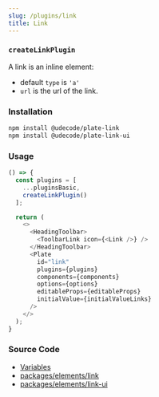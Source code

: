 ```yaml
---
slug: /plugins/link
title: Link
---
```


### `createLinkPlugin`

A link is an inline element:
- default `type` is `'a'`
- `url` is the url of the link.

### Installation

```bash npm2yarn
npm install @udecode/plate-link
npm install @udecode/plate-link-ui
```

### Usage

```ts live
() => {
  const plugins = [
    ...pluginsBasic,
    createLinkPlugin()
  ];

  return (
    <>
      <HeadingToolbar>
        <ToolbarLink icon={<Link />} />
      </HeadingToolbar>
      <Plate
        id="link"
        plugins={plugins}
        components={components}
        options={options}
        editableProps={editableProps}
        initialValue={initialValueLinks}
      />
    </>
  );
}
```

### Source Code

- [Variables](https://github.com/udecode/plate/blob/main/docs/src/live/live.tsx)
- [packages/elements/link](https://github.com/udecode/plate/tree/main/packages/elements/link/src)
- [packages/elements/link-ui](https://github.com/udecode/plate/tree/main/packages/elements/link-ui/src)
